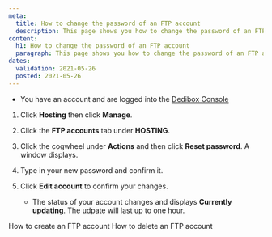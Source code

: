 ```yaml
---
meta:
  title: How to change the password of an FTP account 
  description: This page shows you how to change the password of an FTP account 
content:
  h1: How to change the password of an FTP account 
  paragraph: This page shows you how to change the password of an FTP account 
dates:
  validation: 2021-05-26
  posted: 2021-05-26
---
```


<Message type="requirement">

- You have an account and are logged into the [Dedibox Console](https://console.online.net)

</Message>

1. Click **Hosting** then click **Manage**.
2. Click the **FTP accounts** tab under **HOSTING**.
3. Click the cogwheel under **Actions** and then click **Reset password**. A window displays.
4. Type in your new password and confirm it. 
5. Click **Edit account** to confirm your changes.

    <Lightbox src="scaleway_passwordchange_ftpaccount.png" alt="" />

    <Message type="note">

    - The status of your account changes and displays **Currently updating**. The udpate will last up to one hour.

    </Message>

<Navigation title="See Also">
  <PreviousButton to="/webhosting/classic/how-to/create-ftp-account/">How to create an FTP account</PreviousButton>
  <NextButton to="/webhosting/classic/how-to/delete-ftp-account/">How to delete an FTP account</NextButton>
</Navigation>





